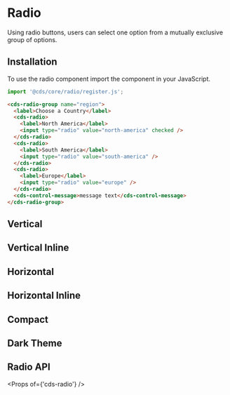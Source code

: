 
<Meta title="Forms/Radio" />

# Radio

Using radio buttons, users can select one option from a mutually exclusive group of options.

## Installation

To use the radio component import the component in your JavaScript.

```typescript
import '@cds/core/radio/register.js';
```

```html
<cds-radio-group name="region">
  <label>Choose a Country</label>
  <cds-radio>
    <label>North America</label>
    <input type="radio" value="north-america" checked />
  </cds-radio>
  <cds-radio>
    <label>South America</label>
    <input type="radio" value="south-america" />
  </cds-radio>
  <cds-radio>
    <label>Europe</label>
    <input type="radio" value="europe" />
  </cds-radio>
  <cds-control-message>message text</cds-control-message>
</cds-radio-group>
```

<Preview>
  <Story id="stories-radio--radio" />
</Preview>

## Vertical

<Preview>
  <Story id="stories-radio--vertical-group" />
</Preview>

## Vertical Inline

<Preview>
  <Story id="stories-radio--vertical-inline-group" />
</Preview>

## Horizontal

<Preview>
  <Story id="stories-radio--horizontal-group" />
</Preview>

## Horizontal Inline

<Preview>
  <Story id="stories-radio--horizontal-inline-group" />
</Preview>

## Compact

<Preview>
  <Story id="stories-radio--compact-group" />
</Preview>

## Dark Theme

<Preview>
  <Story id="stories-radio--dark-theme" />
</Preview>

## Radio API

<Props of={'cds-radio'} />
